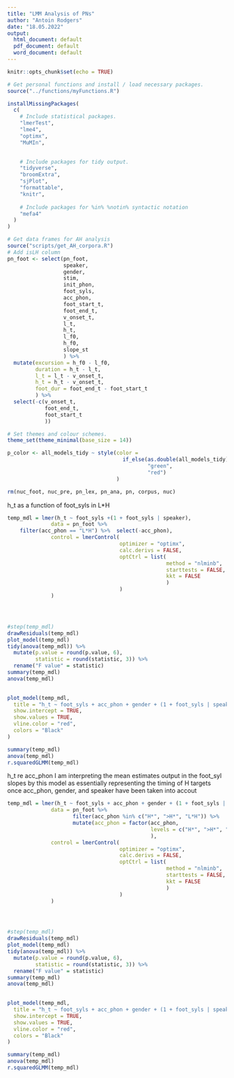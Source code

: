 ```yaml
---
title: "LMM Analysis of PNs"
author: "Antoin Rodgers"
date: "18.05.2022"
output:
  html_document: default
  pdf_document: default
  word_document: default
---
```


```r
knitr::opts_chunk$set(echo = TRUE)

```


```r
# Get personal functions and install / load necessary packages.
source("../functions/myFunctions.R")

installMissingPackages(
  c(
    # Include statistical packages.
    "lmerTest",
    "lme4",
    "optimx",
    "MuMIn",

    
    # Include packages for tidy output.
    "tidyverse",
    "broomExtra",
    "sjPlot",
    "formattable",
    "knitr",
    
    # Include packages for %in% %notin% syntactic notation
    "mefa4"
  )
)

# Get data frames for AH analysis
source("scripts/get_AH_corpora.R")
# Add isLH column
pn_foot <- select(pn_foot,
                  speaker,
                  gender,
                  stim,
                  init_phon,
                  foot_syls,
                  acc_phon,
                  foot_start_t,
                  foot_end_t,
                  v_onset_t,
                  l_t,
                  h_t,
                  l_f0,
                  h_f0,
                  slope_st
                  ) %>%
  mutate(excursion = h_f0 - l_f0,
         duration = h_t - l_t,
         l_t = l_t - v_onset_t,
         h_t = h_t - v_onset_t,
         foot_dur = foot_end_t - foot_start_t
         ) %>%
  select(-c(v_onset_t,
            foot_end_t,
            foot_start_t
            ))

# Set themes and colour schemes.
theme_set(theme_minimal(base_size = 14))

p_color <- all_models_tidy ~ style(color =
                                     if_else(as.double(all_models_tidy) < 0.05,
                                             "green",
                                             "red")
                                   )

rm(nuc_foot, nuc_pre, pn_lex, pn_ana, pn, corpus, nuc)
```


h_t  as a function of foot_syls in L*H
```r
temp_mdl = lmer(h_t ~ foot_syls +(1 + foot_syls | speaker),
              data = pn_foot %>% 
    filter(acc_phon == "L*H") %>%  select(-acc_phon),
              control = lmerControl(
                                    optimizer = "optimx",
                                    calc.derivs = FALSE,
                                    optCtrl = list(
                                                   method = "nlminb",
                                                   starttests = FALSE,
                                                   kkt = FALSE
                                                   )
                                    )
              )




#step(temp_mdl)
drawResiduals(temp_mdl)
plot_model(temp_mdl)
tidy(anova(temp_mdl)) %>%
  mutate(p.value = round(p.value, 6),
         statistic = round(statistic, 3)) %>% 
  rename("F value" = statistic)
summary(temp_mdl)
anova(temp_mdl)
  

```

```r
plot_model(temp_mdl,
  title = "h_t ~ foot_syls + acc_phon + gender + (1 + foot_syls | speaker)",
  show.intercept = TRUE,
  show.values = TRUE,
  vline.color = "red",
  colors = "Black"
)

summary(temp_mdl)
anova(temp_mdl)
r.squaredGLMM(temp_mdl)
```

h_t re acc_phon
I am interpreting the mean estimates output in the foot_syl slopes by this model as essentially representing the timing of H targets once acc_phon, gender, and speaker have been taken into accout
```r
temp_mdl = lmer(h_t ~ foot_syls + acc_phon + gender + (1 + foot_syls | speaker),
              data = pn_foot %>% 
                     filter(acc_phon %in% c("H*", ">H*", "L*H")) %>% 
                     mutate(acc_phon = factor(acc_phon,
                                              levels = c("H*", ">H*", "L*H"))
                                              ),
              control = lmerControl(
                                    optimizer = "optimx",
                                    calc.derivs = FALSE,
                                    optCtrl = list(
                                                   method = "nlminb",
                                                   starttests = FALSE,
                                                   kkt = FALSE
                                                   )
                                    )
              )




#step(temp_mdl)
drawResiduals(temp_mdl)
plot_model(temp_mdl)
tidy(anova(temp_mdl)) %>%
  mutate(p.value = round(p.value, 6),
         statistic = round(statistic, 3)) %>% 
  rename("F value" = statistic)
summary(temp_mdl)
anova(temp_mdl)
  

```


```r
plot_model(temp_mdl,
  title = "h_t ~ foot_syls + acc_phon + gender + (1 + foot_syls | speaker)",
  show.intercept = TRUE,
  show.values = TRUE,
  vline.color = "red",
  colors = "Black"
)

summary(temp_mdl)
anova(temp_mdl)
r.squaredGLMM(temp_mdl)
```
